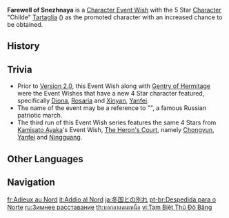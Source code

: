 {{Wish Series Infobox
|character = Tartaglia
|type      = Character Event Wishes
}}
'''Farewell of Snezhnaya''' is a [[Character Event Wish]] with the 5 Star [[Character]] "Childe" [[Tartaglia]] ({{Hydro}}) as the promoted character with an increased chance to be obtained.

==History==
{{Wish History Table}}

==Trivia==
*Prior to [[Version 2.0]], this Event Wish along with [[Gentry of Hermitage]] were the Event Wishes that have a new 4 Star character featured, specifically [[Diona]], [[Rosaria]] and [[Xinyan]], [[Yanfei]].
*The name of the event may be a reference to "{{w|Farewell of Slavianka}}", a famous Russian patriotic march.
*The third run of this Event Wish series features the same 4 Stars from [[Kamisato Ayaka]]'s Event Wish, [[The Heron's Court/2021-07-21|The Heron's Court]], namely [[Chongyun]], [[Yanfei]] and [[Ningguang]].

==Other Languages==
{{Other Languages
|en      = Farewell of Snezhnaya
|zhs     = 暂别冬都
|zhs_rm  = Zànbié Dōngdū
|zht     = 暫別冬都
|zht_rm  = Zhànbié Dōngdū
|zh_tl   = Temporary Farewell to the Winter Capital
|ja      = 冬国との別れ
|ja_rm   = Tougoku to no Wakare{{Assumed}}
|ja_tl   = Farewell to the Winter Nation
|ko      = 겨울 나라와의 {{tt|이별|離別}}
|ko_rm   = Gyeo'ul Nara-wa-ui Ibyeol
|ko_tl   = Farewell to the Winter Nation
|es      = El adiós de Snezhnaya
|es_tl   = The Farewell of Snezhnaya
|fr      = Adieux au Nord
|fr_tl   = Farewell to the North
|ru      = Зимнее расставание
|ru_tl   = Winter Parting
|th      = บอกลาแดนเหนือ
|th_rm   = Bok la daen nuea
|th_tl   = Farewell to the Land of the North
|vi      = {{tt|Tạm Biệt|暫別}} {{tt|Thủ Đô|首都}} {{tt|Băng|冰}}
|vi_tl   = Farewell to the Frozen Capital
|de      = Lebe wohl, winterliche Stadt
|de_tl   = Farewell, Winterly Town
|id      = Sampai Jumpa Snezhnaya
|id_tl   = Farewell Snezhnaya
|pt      = Despedida para o Norte
|pt_tl   = Parting to the North
|pt_note = The word "Parting" here is used as a noun, the act of departing.
|tr      = Snezhnaya'nın Vedası
|tr_tl   = 
|it      = Addio al Nord
|it_tl   = Farewell to the North
}}

==Navigation==
{{Wish Navbox}}

[[fr:Adieux au Nord]]
[[it:Addio al Nord]]
[[ja:冬国との別れ]]
[[pt-br:Despedida para o Norte]]
[[ru:Зимнее расставание]]
[[th:บอกลาแดนเหนือ]]
[[vi:Tạm Biệt Thủ Đô Băng]]